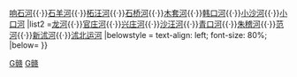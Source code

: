 {{Navbox
|name = 赣榆河流
|title = [[赣榆地理|<font color="#FFFFFF">赣榆县主要河流</font>]]
|titlestyle = background:#00a0D0;color:#FFFFFF;
|image =
|above = 
|state = {{{state<includeonly>|collapsed</includeonly>}}}
|group1 = 
|list1 =[[绣针河]]{{·}}[[响石河]]{{·}}[[石羊河]]{{·}}[[柘汪河]]{{·}}[[石桥河]]{{·}}[[木套河]]{{·}}[[韩口河]]{{·}}[[小沙河]]{{·}}[[小口河]]
|list2 =[[龙王河 (黄海)|龙河]]{{·}}[[官庄河]]{{·}}[[兴庄河]]{{·}}[[沙汪河]]{{·}}[[青口河]]{{·}}[[朱稽河]]{{·}}[[范河 (黄海)|范河]]{{·}}[[新沭河]]{{·}}[[沭北运河]]
|belowstyle = text-align: left; font-size: 80%;
|below=
}}
<noinclude>
[[Category:赣榆地理|G赣]]
[[Category:赣榆模板|G赣]]
</noinclude>